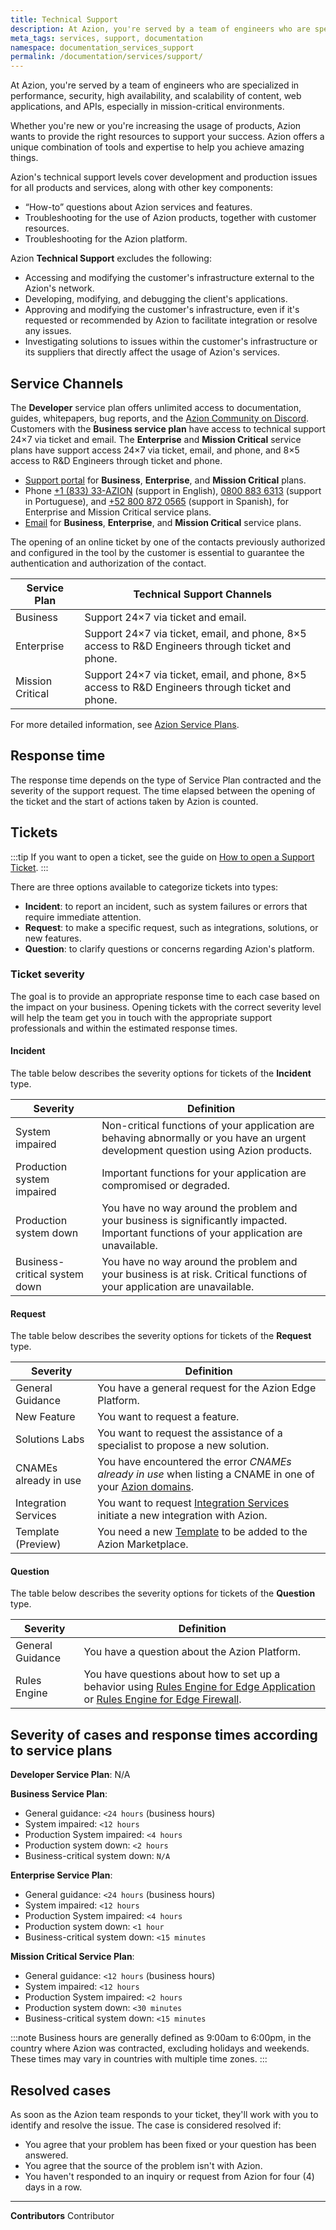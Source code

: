 ```yaml
---
title: Technical Support
description: At Azion, you're served by a team of engineers who are specialized in performance, security, high availability, and scalability.
meta_tags: services, support, documentation
namespace: documentation_services_support
permalink: /documentation/services/support/
---
```


At Azion, you're served by a team of engineers who are specialized in performance, security, high availability, and scalability of content, web applications, and APIs, especially in mission-critical environments.

Whether you're new or you're increasing the usage of products, Azion wants to provide the right resources to support your success. Azion offers a unique combination of tools and expertise to help you achieve amazing things.

Azion's technical support levels cover development and production issues for all products and services, along with other key components:

- “How-to” questions about Azion services and features.
- Troubleshooting for the use of Azion products, together with customer resources.
- Troubleshooting for the Azion platform.

Azion **Technical Support** excludes the following:

- Accessing and modifying the customer's infrastructure external to the Azion's network.
- Developing, modifying, and debugging the client's applications.
- Approving and modifying the customer's infrastructure, even if it's requested or recommended by Azion to facilitate integration or resolve any issues.
- Investigating solutions to issues within the customer's infrastructure or its suppliers that directly affect the usage of Azion's services.

## Service Channels

The **Developer** service plan offers unlimited access to documentation, guides, whitepapers, bug reports, and the [Azion Community on Discord](https://discord.com/invite/Yp9N7RMVZy). Customers with the **Business service plan** have access to technical support 24×7 via ticket and email. The **Enterprise** and **Mission Critical** service plans have support access 24×7 via ticket, email, and phone, and 8×5 access to R&D Engineers through ticket and phone.

- [Support portal](https://tickets.azion.com/) for **Business**, **Enterprise**, and **Mission Critical** plans.
- Phone [+1 (833) 33-AZION](tel:18333329466) (support in English), [0800 883 6313](tel:08008836313) (support in Portuguese), and [+52 800 872 0565](tel:528008720565) (support in Spanish), for Enterprise and Mission Critical service plans.
- [Email](mailto:support@azion.com) for **Business**, **Enterprise**, and **Mission Critical** service plans.

The opening of an online ticket by one of the contacts previously authorized and configured in the tool by the customer is essential to guarantee the authentication and authorization of the contact.

| Service Plan | Technical Support Channels |
| ------------ | -------------------------- |
| Business | Support 24×7 via ticket and email. |
| Enterprise | Support 24×7 via ticket, email, and phone, 8×5 access to R&D Engineers through ticket and phone. |
| Mission Critical | Support 24×7 via ticket, email, and phone, 8×5 access to R&D Engineers through ticket and phone. |

For more detailed information, see [Azion Service Plans](https://www.azion.com/en/professional-services/).

## Response time

The response time depends on the type of Service Plan contracted and the severity of the support request. The time elapsed between the opening of the ticket and the start of actions taken by Azion is counted.

## Tickets

:::tip
If you want to open a ticket, see the guide on [How to open a Support Ticket](/en/documentation/products/guides/open-tickets/).
:::

There are three options available to categorize tickets into types:

- **Incident**: to report an incident, such as system failures or errors that require immediate attention.
- **Request**: to make a specific request, such as integrations, solutions, or new features.
- **Question**: to clarify questions or concerns regarding Azion's platform.

### Ticket severity

The goal is to provide an appropriate response time to each case based on the impact on your business. Opening tickets with the correct severity level will help the team get you in touch with the appropriate support professionals and within the estimated response times.

#### Incident

The table below describes the severity options for tickets of the **Incident** type.

| Severity | Definition |
| -------- | ---------- |
| System impaired | Non-critical functions of your application are behaving abnormally or you have an urgent development question using Azion products. |
| Production system impaired | Important functions for your application are compromised or degraded. |
| Production system down | You have no way around the problem and your business is significantly impacted. Important functions of your application are unavailable. |
| Business-critical system down | You have no way around the problem and your business is at risk. Critical functions of your application are unavailable. |

#### Request

The table below describes the severity options for tickets of the **Request** type.

| Severity | Definition |
| -------- | ---------- |
| General Guidance | You have a general request for the Azion Edge Platform. |
| New Feature | You want to request a feature. |
| Solutions Labs | You want to request the assistance of a specialist to propose a new solution. |
| CNAMEs already in use | You have encountered the error *CNAMEs already in use* when listing a CNAME in one of your [Azion domains](/en/documentation/products/build/edge-application/domains/). |
| Integration Services | You want to request [Integration Services](/en/documentation/services/integration-services/) initiate a new integration with Azion. |
| Template (Preview) | You need a new [Template](/en/documentation/products/marketplace/templates/) to be added to the Azion Marketplace. |

#### Question

The table below describes the severity options for tickets of the **Question** type.

| Severity | Definition |
| -------- | ---------- |
| General Guidance | You have a question about the Azion Platform. |
| Rules Engine | You have questions about how to set up a behavior using [Rules Engine for Edge Application](/en/documentation/products/build/edge-application/rules-engine/) or [Rules Engine for Edge Firewall](/en/documentation/products/secure/edge-firewall/rules-engine/). |

## Severity of cases and response times according to service plans

**Developer Service Plan**: N/A

**Business Service Plan**:

- General guidance: `<24 hours` (business hours)
- System impaired: `<12 hours`
- Production System impaired: `<4 hours`
- Production system down: `<2 hours`
- Business-critical system down: `N/A`

**Enterprise Service Plan**:

- General guidance: `<24 hours` (business hours)
- System impaired: `<12 hours`
- Production System impaired: `<4 hours`
- Production system down: `<1 hour`
- Business-critical system down: `<15 minutes`

**Mission Critical Service Plan**:

- General guidance: `<12 hours` (business hours)
- System impaired: `<12 hours`
- Production System impaired: `<2 hours`
- Production system down: `<30 minutes`
- Business-critical system down: `<15 minutes`

:::note
Business hours are generally defined as 9:00am to 6:00pm, in the country where Azion was contracted, excluding holidays and weekends. These times may vary in countries with multiple time zones.
:::

## Resolved cases

As soon as the Azion team responds to your ticket, they'll work with you to identify and resolve the issue. The case is considered resolved if:

- You agree that your problem has been fixed or your question has been answered.
- You agree that the source of the problem isn't with Azion.
- You haven't responded to an inquiry or request from Azion for four (4) days in a row.



---


**Contributors** <ContributorList>Contributor</ContributorList>

